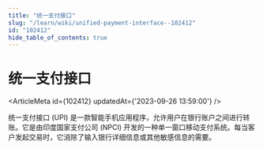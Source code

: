 ```yaml
---
title: "统一支付接口"
slug: "/learn/wiki/unified-payment-interface--102412"
id: "102412"
hide_table_of_contents: true
---
```



# 统一支付接口

<ArticleMeta id={102412} updatedAt={'2023-09-26 13:59:00'} />
<div className='border-solid border-b border-t-0 my-4 border-[var(--ifm-color-gray-300)]' />

统一支付接口 (UPI) 是一款智能手机应用程序，允许用户在银行账户之间进行转账。它是由印度国家支付公司 (NPCI) 开发的一种单一窗口移动支付系统。每当客户发起交易时，它消除了输入银行详细信息或其他敏感信息的需要。
